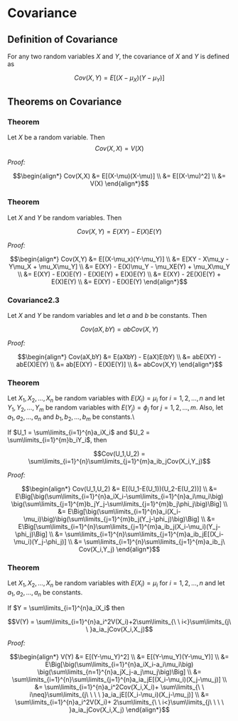 # Covariance

## Definition of Covariance

For any two random variables $X$ and $Y$, the covariance of $X$ and $Y$ is defined as

$$Cov(X,Y) = E[(X-\mu_X)(Y-\mu_Y)]$$

## Theorems on Covariance

### Theorem

Let $X$ be a random variable.  Then
$$Cov(X,X) = V(X)$$

_Proof:_

$$\begin{align*}
Cov(X,X)
	&= E[(X-\mu)(X-\mu)] \\
	&= E[(X-\mu)^2] \\
	&= V(X)
\end{align*}$$


### Theorem

Let $X$ and $Y$ be random variables.  Then

$$Cov(X,Y) = E(XY)-E(X)E(Y)$$

_Proof:_

$$\begin{align*}
Cov(X,Y)
  &= E[(X-\mu_x)(Y-\mu_Y)] \\
  &= E[XY - X\mu_y - Y\mu_X + \mu_X\mu_Y] \\
  &= E(XY) - E(X)\mu_Y - \mu_XE(Y) + \mu_X\mu_Y \\
  &= E(XY) - E(X)E(Y) - E(X)E(Y) + E(X)E(Y) \\
  &= E(XY) - 2E(X)E(Y) + E(X)E(Y) \\
  &= E(XY) - E(X)E(Y)
\end{align*}$$



### Covariance2.3

Let $X$ and $Y$ be random variables and let $a$ and $b$ be constants.  Then

$$Cov(aX,bY) = abCov(X,Y)$$

_Proof:_

$$\begin{align*}
Cov(aX,bY)
	&= E(aXbY) - E(aX)E(bY) \\
  &= abE(XY) - abE(X)E(Y) \\
	&= ab[E(XY) - E(X)E(Y)] \\
  &= abCov(X,Y)
\end{align*}$$


### Theorem

Let $X_1 , X_2 , \ldots , X_n$ be random variables with $E(X_i) = \mu_i$ for $i = 1,2,\ldots,n$ and let $Y_1,Y_2,\ldots,Y_m$ be random variables with $E(Y_j) = \phi_j$ for $j=1,2,\ldots,m$.  Also, let $a_1,a_2,\ldots,a_n$ and $b_1,b_2,\ldots,b_m$ be constants.\\

If $U_1 = \sum\limits_{i=1}^{n}a_iX_i$
 and $U_2 = \sum\limits_{i=1}^{m}b_iY_i$, then 
 
$$Cov(U_1,U_2) = \sum\limits_{i=1}^{n}\sum\limits_{j=1}^{m}a_ib_jCov(X_i,Y_j)$$

_Proof:_

$$\begin{align*}
Cov(U_1,U_2)
	&= E[(U_1-E(U_1))(U_2-E(U_2))] \\
  &= E\Big[\big(\sum\limits_{i=1}^{n}a_iX_i-\sum\limits_{i=1}^{n}a_i\mu_i\big)
		\big(\sum\limits_{j=1}^{m}b_jY_j-\sum\limits_{j=1}^{m}b_j\phi_j\big)\Big] \\
  &= E\Big[\big(\sum\limits_{i=1}^{n}a_i(X_i-\mu_i)\big)\big(\sum\limits_{j=1}^{m}b_j(Y_j-\phi_j)\big)\Big] \\
  &= E\Big[\sum\limits_{i=1}^{n}\sum\limits_{j=1}^{m}a_ib_j(X_i-\mu_i)(Y_j-\phi_j)\Big] \\
  &= \sum\limits_{i=1}^{n}\sum\limits_{j=1}^{m}a_ib_jE[(X_i-\mu_i)(Y_j-\phi_j)] \\
  &= \sum\limits_{i=1}^{n}\sum\limits_{j=1}^{m}a_ib_j\ Cov(X_i,Y_j)
\end{align*}$$


### Theorem

Let $X_1,X_2,\ldots,X_n$ be random variables with $E(X_i)=\mu_i$ for $i=1,2,\ldots,n$ and let $a_1,a_2,\ldots,a_n$ be constants.  

If $Y = \sum\limits_{i=1}^{n}a_iX_i$ then

$$V(Y) = 
  \sum\limits_{i=1}^{n}a_i^2V(X_i)+2\sum\limits_{\ \ i<}\sum\limits_{j\ \ }a_ia_jCov(X_i,X_j)$$

_Proof:_

$$\begin{align*}
V(Y)
	&= E[(Y-\mu_Y)^2] \\
	&= E[(Y-\mu_Y)(Y-\mu_Y)] \\
  &= E\Big[\big(\sum\limits_{i=1}^{n}a_iX_i-a_i\mu_i\big)
      \big(\sum\limits_{n=1}^{n}a_jX_j-a_j\mu_j\big)\Big] \\
  &= \sum\limits_{i=1}^{n}\sum\limits_{j=1}^{n}a_ia_jE[(X_i-\mu_i)(X_j-\mu_j)] \\
  &= \sum\limits_{i=1}^{n}a_i^2Cov(X_i,X_i)+
		\sum\limits_{\ \ i\neq}\sum\limits_{j\ \ \ \ }a_ia_jE[(X_i-\mu_i)(X_j-\mu_j)] \\
  &= \sum\limits_{i=1}^{n}a_i^2V(X_i)+
      2\sum\limits_{\ \ i<}\sum\limits_{j\ \ \ \ }a_ia_jCov(X_i,X_j)
\end{align*}$$


